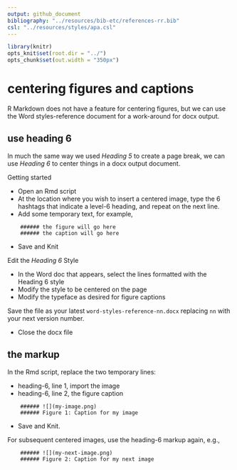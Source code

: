 ```yaml
---
output: github_document
bibliography: "../resources/bib-etc/references-rr.bib"
csl: "../resources/styles/apa.csl"
---
```


```r
library(knitr)
opts_knit$set(root.dir = "../")
opts_chunk$set(out.width = "350px")
```


# centering figures and captions 

R Markdown does not have a feature for centering figures, but we can use the Word styles-reference document for a work-around for docx output. 

## use heading 6

In much the same way we used *Heading 5* to create a page break, we can use *Heading 6* to center things in a docx output document. 


Getting started 

- Open an Rmd script  
- At the location where you wish to insert a centered image, type the 6 hashtags that indicate a level-6 heading, and repeat on the next line. 
- Add some temporary text, for example, 

```
    ###### the figure will go here 
    ###### the caption will go here
```

- Save and Knit 

Edit the *Heading 6* Style 

- In the Word doc that appears, select the lines formatted with the Heading 6 style  
- Modify the style to be centered on the page 
- Modify the typeface as desired for figure captions 

Save the file as your latest `word-styles-reference-nn.docx` replacing `nn` with your next version number. 

- Close the docx file 


## the markup

In the Rmd script, replace the two temporary lines: 

- heading-6, line 1, import the image 
- heading-6, line 2, the figure caption 

```
    ###### ![](my-image.png) 
    ###### Figure 1: Caption for my image 
```

- Save and Knit. 

For subsequent centered images, use the heading-6 markup again, e.g.,  

```
    ###### ![](my-next-image.png) 
    ###### Figure 2: Caption for my next image 
```

